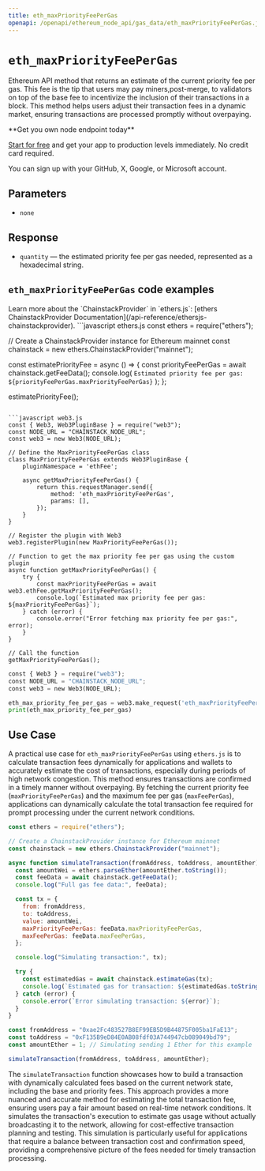 ---
title: eth_maxPriorityFeePerGas
openapi: /openapi/ethereum_node_api/gas_data/eth_maxPriorityFeePerGas.json POST /0a9d79d93fb2f4a4b1e04695da2b77a7
---

# `eth_maxPriorityFeePerGas`

Ethereum API method that returns an estimate of the current priority fee per gas. This fee is the tip that users may pay miners,post-merge, to validators on top of the base fee to incentivize the inclusion of their transactions in a block. This method helps users adjust their transaction fees in a dynamic market, ensuring transactions are processed promptly without overpaying.

<Check>
**Get you own node endpoint today**

[Start for free](https://console.chainstack.com/) and get your app to production levels immediately. No credit card required.

You can sign up with your GitHub, X, Google, or Microsoft account.
</Check>


## Parameters

* `none`

## Response

* `quantity` — the estimated priority fee per gas needed, represented as a hexadecimal string.

## `eth_maxPriorityFeePerGas` code examples

<Note>
Learn more about the `ChainstackProvider` in `ethers.js`: [ethers ChainstackProvider Documentation](/api-reference/ethersjs-chainstackprovider).
</Note>

<CodeGroup>
```javascript ethers.js
const ethers = require("ethers");

// Create a ChainstackProvider instance for Ethereum mainnet
const chainstack = new ethers.ChainstackProvider("mainnet");

const estimatePriorityFee = async () => {
  const priorityFeePerGas = await chainstack.getFeeData();
  console.log(
    `Estimated priority fee per gas: ${priorityFeePerGas.maxPriorityFeePerGas}`
  );
};

estimatePriorityFee();
```

```javascript web3.js
const { Web3, Web3PluginBase } = require("web3");
const NODE_URL = "CHAINSTACK_NODE_URL";
const web3 = new Web3(NODE_URL);

// Define the MaxPriorityFeePerGas class
class MaxPriorityFeePerGas extends Web3PluginBase {
    pluginNamespace = 'ethFee';

    async getMaxPriorityFeePerGas() {
        return this.requestManager.send({
            method: 'eth_maxPriorityFeePerGas',
            params: [],
        });
    }
}

// Register the plugin with Web3
web3.registerPlugin(new MaxPriorityFeePerGas());

// Function to get the max priority fee per gas using the custom plugin
async function getMaxPriorityFeePerGas() {
    try {
        const maxPriorityFeePerGas = await web3.ethFee.getMaxPriorityFeePerGas();
        console.log(`Estimated max priority fee per gas: ${maxPriorityFeePerGas}`);
    } catch (error) {
        console.error("Error fetching max priority fee per gas:", error);
    }
}

// Call the function
getMaxPriorityFeePerGas();
```

```python web3.py
const { Web3 } = require("web3");
const NODE_URL = "CHAINSTACK_NODE_URL";
const web3 = new Web3(NODE_URL);

eth_max_priority_fee_per_gas = web3.make_request('eth_maxPriorityFeePerGas', [])
print(eth_max_priority_fee_per_gas)
```
</CodeGroup>


## Use Case

A practical use case for `eth_maxPriorityFeePerGas` using `ethers.js` is to calculate transaction fees dynamically for applications and wallets to accurately estimate the cost of transactions, especially during periods of high network congestion. This method ensures transactions are confirmed in a timely manner without overpaying. By fetching the current priority fee (`maxPriorityFeePerGas`) and the maximum fee per gas (`maxFeePerGas`), applications can dynamically calculate the total transaction fee required for prompt processing under the current network conditions.

```javascript JavaScript
const ethers = require("ethers");

// Create a ChainstackProvider instance for Ethereum mainnet
const chainstack = new ethers.ChainstackProvider("mainnet");

async function simulateTransaction(fromAddress, toAddress, amountEther) {
  const amountWei = ethers.parseEther(amountEther.toString());
  const feeData = await chainstack.getFeeData();
  console.log("Full gas fee data:", feeData);

  const tx = {
    from: fromAddress,
    to: toAddress,
    value: amountWei,
    maxPriorityFeePerGas: feeData.maxPriorityFeePerGas,
    maxFeePerGas: feeData.maxFeePerGas,
  };

  console.log("Simulating transaction:", tx);

  try {
    const estimatedGas = await chainstack.estimateGas(tx);
    console.log(`Estimated gas for transaction: ${estimatedGas.toString()}`);
  } catch (error) {
    console.error(`Error simulating transaction: ${error}`);
  }
}

const fromAddress = "0xae2Fc483527B8EF99EB5D9B44875F005ba1FaE13";
const toAddress = "0xF135B9eD84E0AB08fdf03A744947cb089049bd79";
const amountEther = 1; // Simulating sending 1 Ether for this example

simulateTransaction(fromAddress, toAddress, amountEther);
```


The `simulateTransaction` function showcases how to build a transaction with dynamically calculated fees based on the current network state, including the base and priority fees. This approach provides a more nuanced and accurate method for estimating the total transaction fee, ensuring users pay a fair amount based on real-time network conditions. It simulates the transaction's execution to estimate gas usage without actually broadcasting it to the network, allowing for cost-effective transaction planning and testing. This simulation is particularly useful for applications that require a balance between transaction cost and confirmation speed, providing a comprehensive picture of the fees needed for timely transaction processing.
